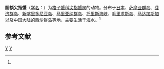 {{Speciesbox
| taxon = Caphyra rotundifrons
| binomial_authority = (A. Milne-Edwards, 1869)<ref name='id11631'>{{cite web| url =http://www.bioinfo.cn/db05/BjdwSpecies.php?action=view&id=11631| title =圆额尖指蟹| work =《中国动物物种编目数据库》| publisher =中国科学院微生物研究所| author =中国科学院动物研究所| accessdate =2009-04-28| deadurl =yes| archiveurl =https://web.archive.org/web/20160305004507/http://www.bioinfo.cn/db05/BjdwSpecies.php?action=view&id=11631| archivedate =2016-03-05}}</ref>
}}

'''圆额尖指蟹'''（[[学名|学名]]：{{lang|la|''Caphyra rotundifrons''}}）为[[梭子蟹科|梭子蟹科]][[尖指蟹属|尖指蟹属]]的动物。分布于[[日本|日本]]、[[萨摩亚群岛|萨摩亚群岛]]、[[斐济群岛|斐济群岛]]、[[新喀里多尼亚岛|新喀里多尼亚岛]]、[[马里亚纳群岛|马里亚纳群岛]]、[[托里斯海峡|托里斯海峡]]、[[毛里求斯岛|毛里求斯岛]]、[[马达加斯加|马达加斯加]]以及[[中国大陆|中国大陆]]的[[西沙群岛|西沙群岛]]等地，主要生活于海水。<ref name='id11631'/>

== 参考文献 ==
{{reflist}}

{{Wikispecies|Caphyra rotundifrons}}
{{螃蟹小作品}}

{{Taxonbar}}
[[Category:1869年描述的动物|Y]]
[[Category:尖指蟹属|Y]]